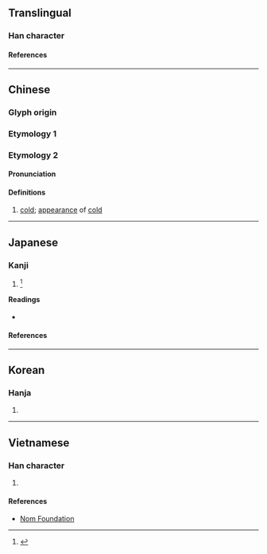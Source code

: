 {{also|净}}
{{character info/new}}
==Translingual==

===Han character===
{{Han char|rn=15|rad=冫|as=08|sn=10|four=32157|canj=IMBSD|ids=⿰冫爭}}

====References====
{{Han ref|kx=0132.400|dkj=01664|dj=0296.280|hdz=10299.061|uh=51C8}}

----

==Chinese==

===Glyph origin===
{{Han etym}}

===Etymology 1===
{{zh-see|淨|v}}

===Etymology 2===
{{zh-forms|s=净}}

====Pronunciation====
{{zh-pron
|m=chēng
<!-- Cantonese zeng6,zing6 belongs to Etymology 1 -->
|mc=y
|oc=y
|cat=a
}}

====Definitions====
{{zh-hanzi}}

# {{zh-hg}} [[cold]]; [[appearance]] of [[cold]] <!-- 《廣韻·耕韻》 凈，冷也。 《集韻·耕韻》 凈，冷皃。 -->

----

==Japanese==

===Kanji===
{{ja-kanji|grade=|rs=冫08}}

# {{alt form|浄|lang=ja}} <ref name="gakken">{{cite-book|year=2002|author=Akiyasu Tōdō [''et al.'']|title=漢字源|ISBN=978-4053008893|passage=浄 凈淨}}</ref>

====Readings====
* {{ja-readings|on=[[そう]] (sō), [[しょう]] (shō)|kun=[[ひややかなさま]] (hiyayakanasama)}}

====References====
<references/>

----

==Korean==

===Hanja===
{{ko-hanja|hangeul=정|rv=jeong|mr=chŏng}}

# {{defn|lang=ko|sort=冫08}}

----

==Vietnamese==

===Han character===
{{vi-hantu|[[tĩnh]], [[tịnh]]|rs=冫08}}

# {{defn|lang=vi|sort=冫08}}

====References====
* [http://nomfoundation.org/common/nom_details.php?codepoint=51C8 Nom Foundation]